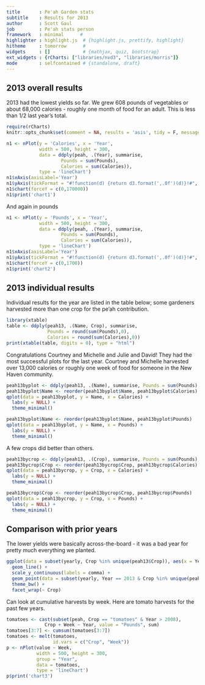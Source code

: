 ```yaml
---
title       : Pe'ah Garden stats
subtitle    : Results for 2013
author      : Scott Gaul
job         : Pe'ah stats person
framework   : minimal      # 
highlighter : highlight.js  # {highlight.js, prettify, highlight}
hitheme     : tomorrow      # 
widgets     : []            # {mathjax, quiz, bootstrap}
ext_widgets : {rCharts: ["libraries/nvd3", "libraries/morris"]} 
mode        : selfcontained # {standalone, draft}
---
```


## 2013 overall results

2013 had the lowest yields so far. We grew 608 pounds of vegetables or about 68,000 calories - roughly one month of food for an adult. This is less than 1/2 last year's total.

```r
require(rCharts)
knitr::opts_chunk$set(comment = NA, results = 'asis', tidy = F, message = T)
```


```r
n1 <- nPlot(y = 'Calories', x = 'Year', 
            width = 500, height = 300,
            data = ddply(peah, .(Year), summarise, 
                    Pounds = sum(Pounds),
                    Calories = sum(Calories)),
            type = 'lineChart')
n1$xAxis(axisLabel='Year')
n1$yAxis(tickFormat = "#!function(d) {return d3.format(',.0f')(d)}!#", axisLabel='Calories')
n1$chart(forceY = c(0,170000))
n1$print('chart1')
```

And again in pounds

```r
n1 <- nPlot(y = 'Pounds', x = 'Year', 
            width = 500, height = 300,
            data = ddply(peah, .(Year), summarise, 
                    Pounds = sum(Pounds),
                    Calories = sum(Calories)),
            type = 'lineChart')
n1$xAxis(axisLabel='Year')
n1$yAxis(tickFormat = "#!function(d) {return d3.format(',.0f')(d)}!#", axisLabel='Pounds')
n1$chart(forceY = c(0,1700))
n1$print('chart2')
```


## 2013 individual results

Individual results for the year are listed in the table below; some gardeners harvested more than one crop for the pe'ah contribution. 


```r
library(xtable)
table <- ddply(peah13, .(Name, Crop), summarise, 
               Pounds = round(sum(Pounds),0), 
               Calories = round(sum(Calories),0))
print(xtable(table, digits = 0), type = "html")
```

Congratulations Courtney and Michelle and Julie and David! They had the most successful plots for the last year. Courtney and Michelle harvested over 13,000 calories or roughly one week of food for someone in the New Haven community. 

```r
peah13byplot <- ddply(peah13, .(Name), summarise, Pounds = sum(Pounds), Calories = sum(Calories))
peah13byplot$Name <- reorder(peah13byplot$Name, peah13byplot$Calories)
qplot(data = peah13byplot, y = Name, x = Calories) + 
  labs(y = NULL) + 
  theme_minimal()

peah13byplot$Name <- reorder(peah13byplot$Name, peah13byplot$Pounds)
qplot(data = peah13byplot, y = Name, x = Pounds) + 
  labs(y = NULL) + 
  theme_minimal()
```

A few crops did better than others. 

```r
peah13bycrop <- ddply(peah13, .(Crop), summarise, Pounds = sum(Pounds), Calories = sum(Calories))
peah13bycrop$Crop <- reorder(peah13bycrop$Crop, peah13bycrop$Calories)
qplot(data = peah13bycrop, y = Crop, x = Calories) + 
  labs(y = NULL) + 
  theme_minimal()

peah13bycrop$Crop <- reorder(peah13bycrop$Crop, peah13bycrop$Pounds)
qplot(data = peah13bycrop, y = Crop, x = Pounds) + 
  labs(y = NULL) + 
  theme_minimal()
```


## Comparison with prior years

The lower yields were basically across-the-board - it was a bad year for pretty much everything we planted. 

```r
ggplot(data = subset(yearly, Crop %in% unique(peah13$Crop)), aes(x = Year, y = Calories.per.plot)) + 
  geom_line() + 
  scale_y_continuous(labels = comma) + 
  geom_point(data = subset(yearly, Year == 2013 & Crop %in% unique(peah13$Crop)), aes(x = Year, y = Calories.per.plot), colour = "red") + 
  theme_bw() + 
  facet_wrap(~ Crop)
```

Can look at cumulative harvests by week. Here are tomato harvests for the past few years. 

```r
tomatoes <- cast(subset(peah, Crop == "tomatoes" & Year > 2008), 
              Crop + Week ~ Year, value = "Pounds", sum)
tomatoes[3:7] <- cumsum(tomatoes[3:7])
tomatoes <- melt(tomatoes, 
                 id.vars = c("Crop", "Week"))
p <- nPlot(value ~ Week, 
           width = 500, height = 300,
           group = "Year", 
           data = tomatoes, 
           type = 'lineChart')
p$print('chart3')
```




